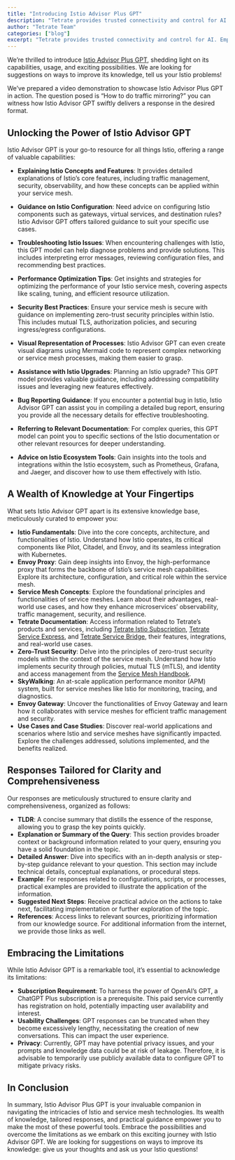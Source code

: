```yaml
---
title: "Introducing Istio Advisor Plus GPT"
description: "Tetrate provides trusted connectivity and control for AI. Empower developers while safeguarding the business. Built atop the proven Envoy proxy & Envoy AI Gateway."
author: "Tetrate Team"
categories: ["blog"]
excerpt: "Tetrate provides trusted connectivity and control for AI. Empower developers while safeguarding the business. Built atop the proven Envoy proxy & Envoy AI Gateway."
---
```


We’re thrilled to introduce [Istio Advisor Plus GPT](https://chat.openai.com/g/g-pv9WQ7xgm-istio-advisor-plus), shedding light on its capabilities, usage, and exciting possibilities. We are looking for suggestions on ways to improve its knowledge, tell us your Istio problems!

We’ve prepared a video demonstration to showcase Istio Advisor Plus GPT in action. The question posed is “How to do traffic mirroring?” you can witness how Istio Advisor GPT swiftly delivers a response in the desired format.

## [](#unlocking-the-power-of-istio-advisor-gpt)Unlocking the Power of Istio Advisor GPT

Istio Advisor GPT is your go-to resource for all things Istio, offering a range of valuable capabilities:

*   **Explaining Istio Concepts and Features**: It provides detailed explanations of Istio’s core features, including traffic management, security, observability, and how these concepts can be applied within your service mesh.
    
*   **Guidance on Istio Configuration**: Need advice on configuring Istio components such as gateways, virtual services, and destination rules? Istio Advisor GPT offers tailored guidance to suit your specific use cases.
    
*   **Troubleshooting Istio Issues**: When encountering challenges with Istio, this GPT model can help diagnose problems and provide solutions. This includes interpreting error messages, reviewing configuration files, and recommending best practices.
    
*   **Performance Optimization Tips**: Get insights and strategies for optimizing the performance of your Istio service mesh, covering aspects like scaling, tuning, and efficient resource utilization.
    
*   **Security Best Practices**: Ensure your service mesh is secure with guidance on implementing zero-trust security principles within Istio. This includes mutual TLS, authorization policies, and securing ingress/egress configurations.
    
*   **Visual Representation of Processes**: Istio Advisor GPT can even create visual diagrams using Mermaid code to represent complex networking or service mesh processes, making them easier to grasp.
    
*   **Assistance with Istio Upgrades**: Planning an Istio upgrade? This GPT model provides valuable guidance, including addressing compatibility issues and leveraging new features effectively.
    
*   **Bug Reporting Guidance**: If you encounter a potential bug in Istio, Istio Advisor GPT can assist you in compiling a detailed bug report, ensuring you provide all the necessary details for effective troubleshooting.
    
*   **Referring to Relevant Documentation**: For complex queries, this GPT model can point you to specific sections of the Istio documentation or other relevant resources for deeper understanding.
    
*   **Advice on Istio Ecosystem Tools**: Gain insights into the tools and integrations within the Istio ecosystem, such as Prometheus, Grafana, and Jaeger, and discover how to use them effectively with Istio.
    

## [](#a-wealth-of-knowledge-at-your-fingertips)A Wealth of Knowledge at Your Fingertips

What sets Istio Advisor GPT apart is its extensive knowledge base, meticulously curated to empower you:

*   **Istio Fundamentals**: Dive into the core concepts, architecture, and functionalities of Istio. Understand how Istio operates, its critical components like Pilot, Citadel, and Envoy, and its seamless integration with Kubernetes.
*   **Envoy Proxy**: Gain deep insights into Envoy, the high-performance proxy that forms the backbone of Istio’s service mesh capabilities. Explore its architecture, configuration, and critical role within the service mesh.
*   **Service Mesh Concepts**: Explore the foundational principles and functionalities of service meshes. Learn about their advantages, real-world use cases, and how they enhance microservices’ observability, traffic management, security, and resilience.
*   **Tetrate Documentation**: Access information related to Tetrate’s products and services, including [Tetrate Istio Subscription](https://docs.tetrate.io/istio-subscription), [Tetrate Service Express](https://docs.tetrate.io/service-express/), and [Tetrate Service Bridge](https://docs.tetrate.io/service-bridge), their features, integrations, and real-world use cases.
*   **Zero-Trust Security**: Delve into the principles of zero-trust security models within the context of the service mesh. Understand how Istio implements security through policies, mutual TLS (mTLS), and identity and access management from the [Service Mesh Handbook](/resource/service-mesh-handbook/).
*   **SkyWalking**: An at-scale application performance monitor (APM) system, built for service meshes like Istio for monitoring, tracing, and diagnostics.
*   **Envoy Gateway**: Uncover the functionalities of Envoy Gateway and learn how it collaborates with service meshes for efficient traffic management and security.
*   **Use Cases and Case Studies**: Discover real-world applications and scenarios where Istio and service meshes have significantly impacted. Explore the challenges addressed, solutions implemented, and the benefits realized.

## [](#responses-tailored-for-clarity-and-comprehensiveness)Responses Tailored for Clarity and Comprehensiveness

Our responses are meticulously structured to ensure clarity and comprehensiveness, organized as follows:

*   **TLDR**: A concise summary that distills the essence of the response, allowing you to grasp the key points quickly.
*   **Explanation or Summary of the Query**: This section provides broader context or background information related to your query, ensuring you have a solid foundation in the topic.
*   **Detailed Answer**: Dive into specifics with an in-depth analysis or step-by-step guidance relevant to your question. This section may include technical details, conceptual explanations, or procedural steps.
*   **Example**: For responses related to configurations, scripts, or processes, practical examples are provided to illustrate the application of the information.
*   **Suggested Next Steps**: Receive practical advice on the actions to take next, facilitating implementation or further exploration of the topic.
*   **References**: Access links to relevant sources, prioritizing information from our knowledge source. For additional information from the internet, we provide those links as well.

## [](#embracing-the-limitations)Embracing the Limitations

While Istio Advisor GPT is a remarkable tool, it’s essential to acknowledge its limitations:

*   **Subscription Requirement**: To harness the power of OpenAI’s GPT, a ChatGPT Plus subscription is a prerequisite. This paid service currently has registration on hold, potentially impacting user availability and interest.
*   **Usability Challenges**: GPT responses can be truncated when they become excessively lengthy, necessitating the creation of new conversations. This can impact the user experience.
*   **Privacy**: Currently, GPT may have potential privacy issues, and your prompts and knowledge data could be at risk of leakage. Therefore, it is advisable to temporarily use publicly available data to configure GPT to mitigate privacy risks.

## [](#in-conclusion)In Conclusion

In summary, Istio Advisor Plus GPT is your invaluable companion in navigating the intricacies of Istio and service mesh technologies. Its wealth of knowledge, tailored responses, and practical guidance empower you to make the most of these powerful tools. Embrace the possibilities and overcome the limitations as we embark on this exciting journey with Istio Advisor GPT. We are looking for suggestions on ways to improve its knowledge: give us your thoughts and ask us your Istio questions!